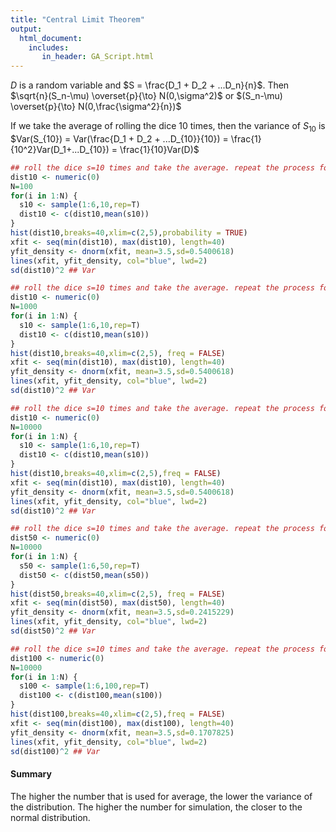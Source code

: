 ```yaml
---
title: "Central Limit Theorem"
output: 
  html_document:
    includes:
       in_header: GA_Script.html
---
```


$D$ is a random variable and $S = \frac{D_1 + D_2 + ...D_n}{n}$. Then $\sqrt{n}(S_n-\mu) \overset{p}{\to} N(0,\sigma^2)$
or $(S_n-\mu) \overset{p}{\to} N(0,\frac{\sigma^2}{n})$

If we take the average of rolling the dice 10 times, then the variance of $S_{10}$ is $Var(S_{10}) = Var(\frac{D_1 + D_2 + ...D_{10}}{10}) = \frac{1}{10^2}Var(D_1+...D_{10}) = \frac{1}{10}Var(D)$
```r
## roll the dice s=10 times and take the average. repeat the process for N=200 times and see what the dist. looks like
dist10 <- numeric(0)
N=100
for(i in 1:N) {
  s10 <- sample(1:6,10,rep=T)
  dist10 <- c(dist10,mean(s10))
}
hist(dist10,breaks=40,xlim=c(2,5),probability = TRUE)
xfit <- seq(min(dist10), max(dist10), length=40)
yfit_density <- dnorm(xfit, mean=3.5,sd=0.5400618)
lines(xfit, yfit_density, col="blue", lwd=2)
sd(dist10)^2 ## Var
```

```r
## roll the dice s=10 times and take the average. repeat the process for N=200 times and see what the dist. looks like
dist10 <- numeric(0)
N=1000
for(i in 1:N) {
  s10 <- sample(1:6,10,rep=T)
  dist10 <- c(dist10,mean(s10))
}
hist(dist10,breaks=40,xlim=c(2,5), freq = FALSE)
xfit <- seq(min(dist10), max(dist10), length=40)
yfit_density <- dnorm(xfit, mean=3.5,sd=0.5400618)
lines(xfit, yfit_density, col="blue", lwd=2)
sd(dist10)^2 ## Var
```

```r
## roll the dice s=10 times and take the average. repeat the process for N=200 times and see what the dist. looks like
dist10 <- numeric(0)
N=10000
for(i in 1:N) {
  s10 <- sample(1:6,10,rep=T)
  dist10 <- c(dist10,mean(s10))
}
hist(dist10,breaks=40,xlim=c(2,5),freq = FALSE)
xfit <- seq(min(dist10), max(dist10), length=40)
yfit_density <- dnorm(xfit, mean=3.5,sd=0.5400618)
lines(xfit, yfit_density, col="blue", lwd=2)
sd(dist10)^2 ## Var
```

```r
## roll the dice s=10 times and take the average. repeat the process for N=200 times and see what the dist. looks like
dist50 <- numeric(0)
N=10000
for(i in 1:N) {
  s50 <- sample(1:6,50,rep=T)
  dist50 <- c(dist50,mean(s50))
}
hist(dist50,breaks=40,xlim=c(2,5), freq = FALSE)
xfit <- seq(min(dist50), max(dist50), length=40)
yfit_density <- dnorm(xfit, mean=3.5,sd=0.2415229)
lines(xfit, yfit_density, col="blue", lwd=2)
sd(dist50)^2 ## Var
```


```r
## roll the dice s=10 times and take the average. repeat the process for N=200 times and see what the dist. looks like
dist100 <- numeric(0)
N=10000
for(i in 1:N) {
  s100 <- sample(1:6,100,rep=T)
  dist100 <- c(dist100,mean(s100))
}
hist(dist100,breaks=40,xlim=c(2,5),freq = FALSE)
xfit <- seq(min(dist100), max(dist100), length=40)
yfit_density <- dnorm(xfit, mean=3.5,sd=0.1707825)
lines(xfit, yfit_density, col="blue", lwd=2)
sd(dist100)^2 ## Var
```



#### Summary
The higher the number that is used for average, the lower the variance of the distribution. The higher the number for simulation, the closer to the normal distribution.



